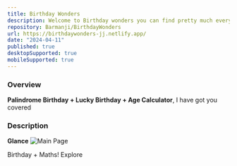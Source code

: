 ```yaml
---
title: Birthday Wonders
description: Welcome to Birthday wonders you can find pretty much everything related to birthday + maths
repository: Barmanji/BirthdayWonders
url: https://birthdaywonders-jj.netlify.app/
date: "2024-04-11"
published: true
desktopSupported: true
mobileSupported: true
---
```


### Overview
**Palindrome Birthday + Lucky Birthday + Age Calculator**, I have got you covered
### Description

**Glance**
<img
     src="/projectSpecificAssets/birthdayWonders/birthdayWonders.png"
     alt="Main Page"
/>

Birthday + Maths!
Explore



